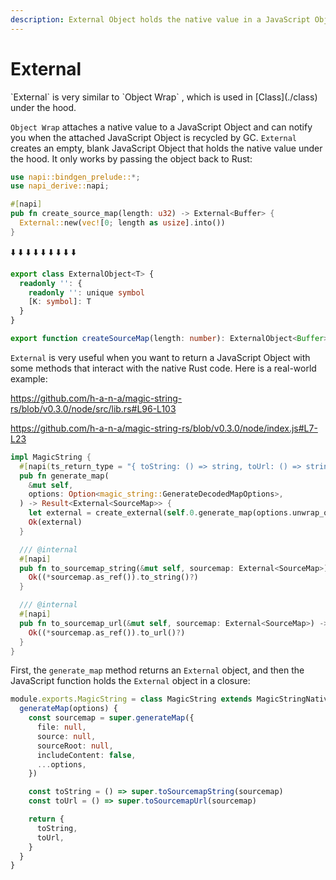 ```yaml
---
description: External Object holds the native value in a JavaScript Object.
---
```



# External

<NodeLink href="https://nodejs.org/api/n-api.html#napi_create_external">
  `External`
</NodeLink>
is very similar to
<NodeLink href="https://nodejs.org/api/n-api.html#object-wrap">
  `Object Wrap`
</NodeLink>
, which is used in [Class](./class) under the hood.

`Object Wrap` attaches a native value to a JavaScript Object and can notify you when the attached JavaScript Object is recycled by GC. `External` creates an empty, blank JavaScript Object that holds the native value under the hood. It only works by passing the object back to Rust:

```rust filename="lib.rs"
use napi::bindgen_prelude::*;
use napi_derive::napi;

#[napi]
pub fn create_source_map(length: u32) -> External<Buffer> {
  External::new(vec![0; length as usize].into())
}
```

⬇️ ⬇️ ⬇️ ⬇️ ⬇️ ⬇️ ⬇️ ⬇️ ⬇️

```ts filename="index.d.ts"
export class ExternalObject<T> {
  readonly '': {
    readonly '': unique symbol
    [K: symbol]: T
  }
}

export function createSourceMap(length: number): ExternalObject<Buffer>
```

`External` is very useful when you want to return a JavaScript Object with some methods that interact with the native Rust code.
Here is a real-world example:

https://github.com/h-a-n-a/magic-string-rs/blob/v0.3.0/node/src/lib.rs#L96-L103

https://github.com/h-a-n-a/magic-string-rs/blob/v0.3.0/node/index.js#L7-L23

```rust filename="lib.rs"
impl MagicString {
  #[napi(ts_return_type = "{ toString: () => string, toUrl: () => string }")]
  pub fn generate_map(
    &mut self,
    options: Option<magic_string::GenerateDecodedMapOptions>,
  ) -> Result<External<SourceMap>> {
    let external = create_external(self.0.generate_map(options.unwrap_or_default())?);
    Ok(external)
  }

  /// @internal
  #[napi]
  pub fn to_sourcemap_string(&mut self, sourcemap: External<SourceMap>) -> Result<String> {
    Ok((*sourcemap.as_ref()).to_string()?)
  }

  /// @internal
  #[napi]
  pub fn to_sourcemap_url(&mut self, sourcemap: External<SourceMap>) -> Result<String> {
    Ok((*sourcemap.as_ref()).to_url()?)
  }
}
```

First, the `generate_map` method returns an `External` object, and then the JavaScript function holds the `External` object in a closure:

```ts filename="index.js"
module.exports.MagicString = class MagicString extends MagicStringNative {
  generateMap(options) {
    const sourcemap = super.generateMap({
      file: null,
      source: null,
      sourceRoot: null,
      includeContent: false,
      ...options,
    })

    const toString = () => super.toSourcemapString(sourcemap)
    const toUrl = () => super.toSourcemapUrl(sourcemap)

    return {
      toString,
      toUrl,
    }
  }
}
```
